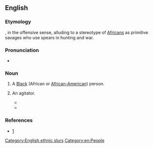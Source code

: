 {{also|spear-chucker|spear chucker}}
==English==

===Etymology===
{{compound|en|spear|chucker}}, in the offensive sense, alluding to a stereotype of [[African]]s as primitive savages who use spears in hunting and war.

===Pronunciation===
* {{audio|en-au-spearchucker.ogg|Audio (AU)|lang=en}}

===Noun===
{{en-noun}}

# {{lb|en|British|US|offensive|slang}} A [[Black]] (African or [[African-American]]) person.
# {{lb|en|Australia|jocular}} An agitator.
#* {{quote-text|lang=en|year=2017|author=John Ferguson|title=Today in Victoria: A Peter Costello return makes no sense|url=http://www.theaustralian.com.au/national-affairs/state-politics/today-in-victoria-a-peter-costello-return-makes-no-sense/news-story/c17a2b6402ce9e088ea1381d51397c60|passage=O’Dwyer is seen by the Kroger people as a spear-chucker for everything anti-Kroger.}}
#* {{quote-text|lang=en|year=2017|author=Nick Caroll|title=Nick Carroll On: Plan C, Ideas For The WSL|url=http://www.coastalwatch.com/surfing/21149/nick-carroll-on-plan-c-ideas-for-the-wsl|passage=Fred is pro surfing’s original spear-chucker.}}

===References===
* [http://books.google.com/books?id=UiZQH5gHuggC&pg=PA29&lpg=PA29&dq=spearchucker+definition&source=web&ots=pHhdfNcBTm&sig=hAsLTNrXwFaJ6mVYV8I3_Uj9YnI#v=onepage&q=spearchucker&f=false]

[[Category:English ethnic slurs]]
[[Category:en:People]]